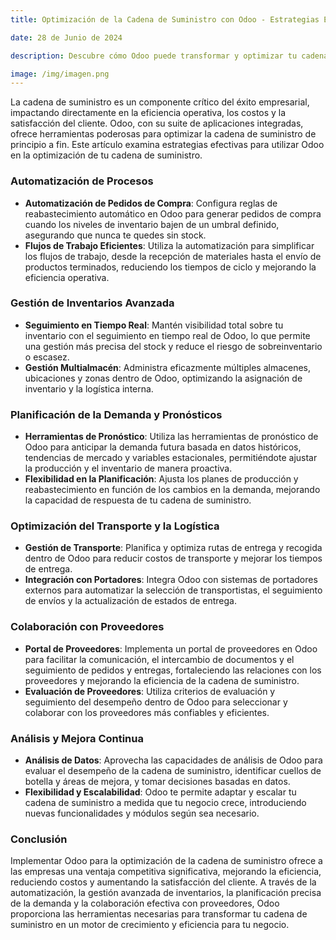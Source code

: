 ```yaml
---
title: Optimización de la Cadena de Suministro con Odoo - Estrategias Efectivas

date: 28 de Junio de 2024

description: Descubre cómo Odoo puede transformar y optimizar tu cadena de suministro, implementando estrategias efectivas para mejorar la eficiencia, reducir costos y aumentar la satisfacción del cliente.

image: /img/imagen.png
---
```


La cadena de suministro es un componente crítico del éxito empresarial, impactando directamente en la eficiencia operativa, los costos y la satisfacción del cliente. Odoo, con su suite de aplicaciones integradas, ofrece herramientas poderosas para optimizar la cadena de suministro de principio a fin. Este artículo examina estrategias efectivas para utilizar Odoo en la optimización de tu cadena de suministro.

### **Automatización de Procesos**

- **Automatización de Pedidos de Compra**: Configura reglas de reabastecimiento automático en Odoo para generar pedidos de compra cuando los niveles de inventario bajen de un umbral definido, asegurando que nunca te quedes sin stock.
- **Flujos de Trabajo Eficientes**: Utiliza la automatización para simplificar los flujos de trabajo, desde la recepción de materiales hasta el envío de productos terminados, reduciendo los tiempos de ciclo y mejorando la eficiencia operativa.

### **Gestión de Inventarios Avanzada**

- **Seguimiento en Tiempo Real**: Mantén visibilidad total sobre tu inventario con el seguimiento en tiempo real de Odoo, lo que permite una gestión más precisa del stock y reduce el riesgo de sobreinventario o escasez.
- **Gestión Multialmacén**: Administra eficazmente múltiples almacenes, ubicaciones y zonas dentro de Odoo, optimizando la asignación de inventario y la logística interna.

### **Planificación de la Demanda y Pronósticos**

- **Herramientas de Pronóstico**: Utiliza las herramientas de pronóstico de Odoo para anticipar la demanda futura basada en datos históricos, tendencias de mercado y variables estacionales, permitiéndote ajustar la producción y el inventario de manera proactiva.
- **Flexibilidad en la Planificación**: Ajusta los planes de producción y reabastecimiento en función de los cambios en la demanda, mejorando la capacidad de respuesta de tu cadena de suministro.

### **Optimización del Transporte y la Logística**

- **Gestión de Transporte**: Planifica y optimiza rutas de entrega y recogida dentro de Odoo para reducir costos de transporte y mejorar los tiempos de entrega.
- **Integración con Portadores**: Integra Odoo con sistemas de portadores externos para automatizar la selección de transportistas, el seguimiento de envíos y la actualización de estados de entrega.

### **Colaboración con Proveedores**

- **Portal de Proveedores**: Implementa un portal de proveedores en Odoo para facilitar la comunicación, el intercambio de documentos y el seguimiento de pedidos y entregas, fortaleciendo las relaciones con los proveedores y mejorando la eficiencia de la cadena de suministro.
- **Evaluación de Proveedores**: Utiliza criterios de evaluación y seguimiento del desempeño dentro de Odoo para seleccionar y colaborar con los proveedores más confiables y eficientes.

### **Análisis y Mejora Continua**

- **Análisis de Datos**: Aprovecha las capacidades de análisis de Odoo para evaluar el desempeño de la cadena de suministro, identificar cuellos de botella y áreas de mejora, y tomar decisiones basadas en datos.
- **Flexibilidad y Escalabilidad**: Odoo te permite adaptar y escalar tu cadena de suministro a medida que tu negocio crece, introduciendo nuevas funcionalidades y módulos según sea necesario.

### **Conclusión**

Implementar Odoo para la optimización de la cadena de suministro ofrece a las empresas una ventaja competitiva significativa, mejorando la eficiencia, reduciendo costos y aumentando la satisfacción del cliente. A través de la automatización, la gestión avanzada de inventarios, la planificación precisa de la demanda y la colaboración efectiva con proveedores, Odoo proporciona las herramientas necesarias para transformar tu cadena de suministro en un motor de crecimiento y eficiencia para tu negocio.